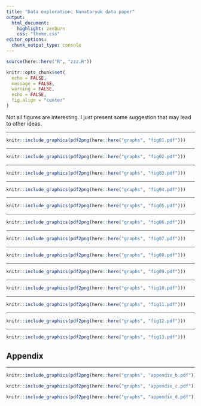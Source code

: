 ```yaml
---
title: "Data exploration: Nunataryuk data paper"
output:
  html_document:
    highlight: zenburn
    css: "theme.css"
editor_options: 
  chunk_output_type: console
---
```


```r
source(here::here("R", "zzz.R"))

knitr::opts_chunk$set(
  echo = FALSE,
  message = FALSE,
  warning = FALSE,
  echo = FALSE,
  fig.align = "center"
)
```

Not all figures are interesting. I just present some suggestion that may lead to other ideas. 

---

```r
knitr::include_graphics(pdf2png(here::here("graphs", "fig01.pdf")))
```

---

```r
knitr::include_graphics(pdf2png(here::here("graphs", "fig02.pdf")))
```

---

```r
knitr::include_graphics(pdf2png(here::here("graphs", "fig03.pdf")))
```

---

```r
knitr::include_graphics(pdf2png(here::here("graphs", "fig04.pdf")))
```

---

```r
knitr::include_graphics(pdf2png(here::here("graphs", "fig05.pdf")))
```

---

```r
knitr::include_graphics(pdf2png(here::here("graphs", "fig06.pdf")))
```

---

```r
knitr::include_graphics(pdf2png(here::here("graphs", "fig07.pdf")))
```

---

```r
knitr::include_graphics(pdf2png(here::here("graphs", "fig08.pdf")))
```

---

```r
knitr::include_graphics(pdf2png(here::here("graphs", "fig09.pdf")))
```

---

```r
knitr::include_graphics(pdf2png(here::here("graphs", "fig10.pdf")))
```

---

```r
knitr::include_graphics(pdf2png(here::here("graphs", "fig11.pdf")))
```

---

```r
knitr::include_graphics(pdf2png(here::here("graphs", "fig12.pdf")))
```

---

```r
knitr::include_graphics(pdf2png(here::here("graphs", "fig13.pdf")))
```

## Appendix

---

```r
knitr::include_graphics(pdf2png(here::here("graphs", "appendix_b.pdf")))
```

```r
knitr::include_graphics(pdf2png(here::here("graphs", "appendix_c.pdf")))
```

```r
knitr::include_graphics(pdf2png(here::here("graphs", "appendix_d.pdf")))
```
